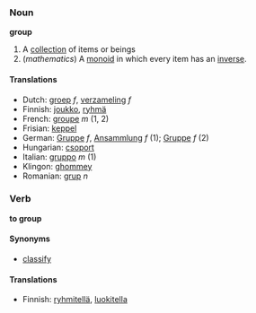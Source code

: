 === Noun ===

'''group'''

#A [[collection]] of items or beings
#(''mathematics'') A [[monoid]] in which every item has an [[inverse]].

==== Translations ====
*Dutch: [[groep]] ''f'', [[verzameling]] ''f''
*Finnish: [[joukko]], [[ryhmä]]
*French: [[groupe]] ''m'' (1, 2)
*Frisian: [[keppel]]
*German: [[Gruppe]] ''f'', [[Ansammlung]] ''f'' (1); [[Gruppe]] ''f'' (2)
*Hungarian: [[csoport]]
*Italian: [[gruppo]] ''m'' (1)
*Klingon: [[ghommey]]
*Romanian: [[grup]] ''n''

=== Verb ===
'''to group'''

==== Synonyms ====

* [[classify]]

==== Translations ====

* Finnish: [[ryhmitellä]], [[luokitella]]